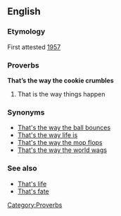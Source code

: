 ==English==
===Etymology===
First attested [[w:1957|1957]]

===Proverbs===
'''That’s the way the cookie crumbles'''
#That is the way things happen

===Synonyms===
*[[That's the way the ball bounces]]
*[[That's the way life is]]
*[[That's the way the mop flops]]
*[[That's the way the world wags]]

===See also===
*[[That's life]]
*[[That's fate]]

[[Category:Proverbs]]